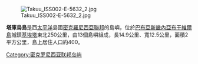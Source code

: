 [[Image:Takuu_ISS002-E-5632_2.jpg|thumb]]

'''塔庫烏島'''是西[[太平洋|太平洋]]島國[[密克羅尼西亞聯邦|密克羅尼西亞聯邦]]的島嶼，位於[[巴布亞新畿內亞|巴布亞新畿內亞]][[布干維爾島|布干維爾島]]城鎮[[基埃塔|基埃塔]]東北250公里，由13個島嶼組成，長14.9公里、寬12.5公里，面積2平方公里，島上居住人口約400。
  
{{Authority control}}
{{Micronesia-stub}}
[[Category:密克罗尼西亚联邦岛屿|Category:密克罗尼西亚联邦岛屿]]